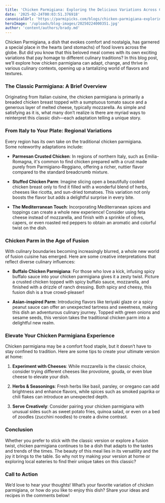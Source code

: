```yaml
---
title: 'Chicken Parmigiana: Exploring the Delicious Variations Across Cultures'
date: '2025-02-24T00:03:51.376918'
canonicalUrl: 'https://parmipicks.com/blogs/chicken-parmigiana-exploring-the-variations'
heroImage: '/uploads/blog-images/20250224000351.jpg'
author: 'content/authors/brady.md'
---
```


Chicken Parmigiana, a dish that evokes comfort and nostalgia, has garnered a special place in the hearts (and stomachs) of food lovers across the globe. But did you know that this beloved meal comes with its own exciting variations that pay homage to different culinary traditions? In this blog post, we’ll explore how chicken parmigiana can adapt, change, and thrive in various culinary contexts, opening up a tantalizing world of flavors and textures.

### The Classic Parmigiana: A Brief Overview

Originating from Italian cuisine, the chicken parmigiana is primarily a breaded chicken breast topped with a sumptuous tomato sauce and a generous layer of melted cheese, typically mozzarella. As simple and satisfying as it is, what many don’t realize is there are myriad ways to reinterpret this classic dish—each adaptation telling a unique story.

### From Italy to Your Plate: Regional Variations

Every region has its own take on the traditional chicken parmigiana.  
Some noteworthy adaptations include:  

- **Parmesan Crusted Chicken**: In regions of northern Italy, such as Emilia-Romagna, it's common to find chicken prepared with a crust made purely from Parmigiano-Reggiano, offering a richer, nuttier flavor compared to the standard breadcrumb mixture.  

- **Stuffed Chicken Parm**: Imagine slicing open a beautifully cooked chicken breast only to find it filled with a wonderful blend of herbs, cheeses like ricotta, and sun-dried tomatoes. This variation not only boosts the flavor but adds a delightful surprise in every bite.

- **The Mediterranean Touch**: Incorporating Mediterranean spices and toppings can create a whole new experience! Consider using feta cheese instead of mozzarella, and finish with a sprinkle of olives, capers, or even roasted red peppers to obtain an aromatic and colorful twist on the dish.

### Chicken Parm in the Age of Fusion

With culinary boundaries becoming increasingly blurred, a whole new world of fusion cuisine has emerged. Here are some creative interpretations that reflect diverse culinary influences:  

- **Buffalo Chicken Parmigiana**: For those who love a kick, infusing spicy buffalo sauce into your chicken parmigiana gives it a zesty twist. Picture a crusted chicken topped with spicy buffalo sauce, mozzarella, and finished with a drizzle of ranch dressing. Both spicy and cheesy, this fusion dish is a true crowd-pleaser!

- **Asian-inspired Parm**: Introducing flavors like teriyaki glaze or a spicy peanut sauce can offer an unexpected tartness and sweetness, making this dish an adventurous culinary journey. Topped with green onions and sesame seeds, this version takes the traditional chicken parm into a delightful new realm.

### Elevate Your Chicken Parmigiana Experience

Chicken parmigiana may be a comfort food staple, but it doesn’t have to stay confined to tradition. Here are some tips to create your ultimate version at home:  

1. **Experiment with Cheeses**: While mozzarella is the classic choice, consider trying different cheeses like provolone, gouda, or even blue cheese to elevate your dish.  

2. **Herbs & Seasonings**: Fresh herbs like basil, parsley, or oregano can add brightness and enhance flavors, while spices such as smoked paprika or chili flakes can introduce an unexpected depth.  

3. **Serve Creatively**: Consider pairing your chicken parmigiana with unusual sides such as sweet potato fries, quinoa salad, or even on a bed of zoodles (zucchini noodles) to create a divine contrast.

### Conclusion

Whether you prefer to stick with the classic version or explore a fusion twist, chicken parmigiana continues to be a dish that adapts to the tastes and trends of the times. The beauty of this meal lies in its versatility and the joy it brings to the table. So why not try making your version at home or exploring local eateries to find their unique takes on this classic?  

### Call to Action

We’d love to hear your thoughts! What’s your favorite variation of chicken parmigiana, or how do you like to enjoy this dish? Share your ideas and recipes in the comments below!
